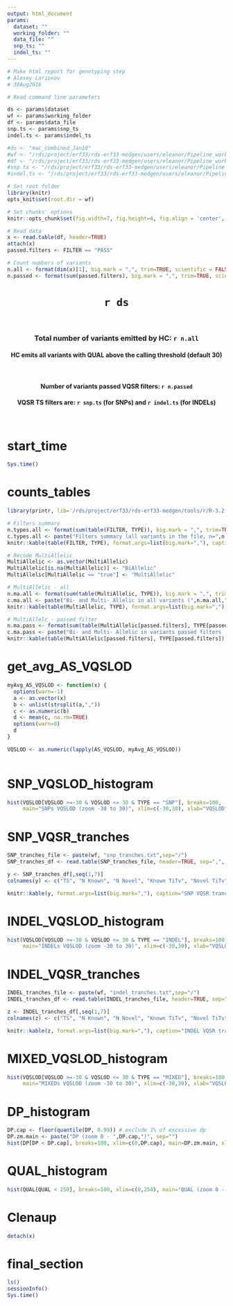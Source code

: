 ```yaml
---
output: html_document
params: 
  dataset: ""
  working_folder: ""
  data_file: ""
  snp_ts: ""
  indel_ts: ""
---
```


```r

# Make html report for genotyping step
# Alexey Larionov
# 30Aug2016

# Read command line parameters

ds <- params$dataset
wf <- params$working_folder
df <- params$data_file
snp.ts <- params$snp_ts
indel.ts <- params$indel_ts

#ds <- "mac_combined_Jan18"
#wf <- "/rds/project/erf33/rds-erf33-medgen/users/eleanor/Pipeline_working_directory/mac_combined_Jan18/mac_combined_Jan18/mac_combined_Jan18_vqsr/histograms/"
#df <- "/rds/project/erf33/rds-erf33-medgen/users/eleanor/Pipeline_working_directory/mac_combined_Jan18/mac_combined_Jan18/mac_combined_Jan18_vqsr/histograms/mac_combined_Jan18_histograms_data.txt"
#snp.ts <- "/rds/project/erf33/rds-erf33-medgen/users/eleanor/Pipeline_working_directory/mac_combined_Jan18/mac_combined_Jan18/mac_combined_Jan18_vqsr/histograms/snp_tranches.txt"
#indel.ts <- "/rds/project/erf33/rds-erf33-medgen/users/eleanor/Pipeline_working_directory/mac_combined_Jan18/mac_combined_Jan18/mac_combined_Jan18_vqsr/histograms/indel_tranches.txt"

# Set root folder
library(knitr)
opts_knit$set(root.dir = wf)

# Set chunks' options
knitr::opts_chunk$set(fig.width=7, fig.height=4, fig.align = 'center', fig.path=wf, echo=FALSE)

# Read data
x <- read.table(df, header=TRUE)
attach(x)
passed.filters <- FILTER == "PASS"

# Count numbers of variants
n.all <- format(dim(x)[1], big.mark = ",", trim=TRUE, scientific = FALSE)
n.passed <- format(sum(passed.filters), big.mark = ",", trim=TRUE, scientific = FALSE)

```

<center> <H1> `r ds` </H1> </center> 
<br>
<center> <H3> Total number of variants emitted by HC: `r n.all` </H3> </center>
<center> <H4> HC emits all variants with QUAL above the calling threshold (default 30) </H4> </center>
<br>
<center> <H4> Number of variants passed VQSR filters: `r n.passed` </H4> </center> 
<center> <H4> VQSR TS filters are: `r snp.ts` (for SNPs) and `r indel.ts` (for INDELs)</H4> </center> 
<br>

# start_time

```r

Sys.time()

```

# counts_tables

```r

library(printr, lib='/rds/project/erf33/rds-erf33-medgen/tools/r/R-3.2.2/lib64/R/library/')

# Filters summary
n.types.all <- format(sum(table(FILTER, TYPE)), big.mark = ",", trim=TRUE, scientific = FALSE)
c.types.all <- paste("Filters summary (all variants in the file, n=",n.types.all,")", sep ="")
knitr::kable(table(FILTER, TYPE), format.args=list(big.mark=","), caption=c.types.all)

# Recode MultiAllelic
MultiAllelic <- as.vector(MultiAllelic)
MultiAllelic[is.na(MultiAllelic)] <- "BiAllelic"
MultiAllelic[MultiAllelic == "true"] <- "MultiAllelic"

# MultiAllelic - all
n.ma.all <- format(sum(table(MultiAllelic, TYPE)), big.mark = ",", trim=TRUE, scientific = FALSE)
c.ma.all <- paste("Bi- and Multi- Allelic in all variants (",n.ma.all,")", sep ="")
knitr::kable(table(MultiAllelic, TYPE), format.args=list(big.mark=","), caption=c.ma.all)

# MultiAllelc - passed filter
n.ma.pass <- format(sum(table(MultiAllelic[passed.filters], TYPE[passed.filters])), big.mark = ",", trim=TRUE, scientific = FALSE)
c.ma.pass <- paste("Bi- and Multi- Allelic in variants passed filters (",n.ma.pass,")", sep ="")
knitr::kable(table(MultiAllelic[passed.filters], TYPE[passed.filters]), format.args=list(big.mark=","), caption=c.ma.pass)

```

# get_avg_AS_VQSLOD

```r

myAvg_AS_VQSLOD <- function(x) {
  options(warn=-1)
  a <- as.vector(x)
  b <- unlist(strsplit(a,","))
  c <- as.numeric(b)
  d <- mean(c, na.rm=TRUE)
  options(warn=0)
  d
}

VQSLOD <- as.numeric(lapply(AS_VQSLOD, myAvg_AS_VQSLOD))
  
```


# SNP_VQSLOD_histogram

```r

hist(VQSLOD[VQSLOD >=-30 & VQSLOD <= 30 & TYPE == "SNP"], breaks=100, 
     main="SNPs VQSLOD (zoom -30 to 30)", xlim=c(-30,30), xlab="VQSLOD")

```

# SNP_VQSR_tranches

```r

SNP_tranches_file <- paste(wf, "snp_tranches.txt",sep="/")
SNP_tranches_df <- read.table(SNP_tranches_file, header=TRUE, sep=",", quote="")

y <- SNP_tranches_df[,seq(1,7)]
colnames(y) <- c("TS", "N Known", "N Novel", "Known TiTv", "Novel TiTv", "min VQSLod", "Filter")

knitr::kable(y, format.args=list(big.mark=","), caption="SNP VQSR tranches")

```

# INDEL_VQSLOD_histogram

```r

hist(VQSLOD[VQSLOD >=-30 & VQSLOD <= 30 & TYPE == "INDEL"], breaks=100, 
     main="INDELs VQSLOD (zoom -30 to 30)", xlim=c(-30,30), xlab="VQSLOD")

```

# INDEL_VQSR_tranches

```r

INDEL_tranches_file <- paste(wf, "indel_tranches.txt",sep="/")
INDEL_tranches_df <- read.table(INDEL_tranches_file, header=TRUE, sep=",", quote="")

z <- INDEL_tranches_df[,seq(1,7)]
colnames(z) <- c("TS", "N Known", "N Novel", "Known TiTv", "Novel TiTv", "min VQSLod", "Filter")

knitr::kable(z, format.args=list(big.mark=","), caption="INDEL VQSR tranches")

```

# MIXED_VQSLOD_histogram

```r

hist(VQSLOD[VQSLOD >=-30 & VQSLOD <= 30 & TYPE == "MIXED"], breaks=100, 
     main="MIXEDs VQSLOD (zoom -30 to 30)", xlim=c(-30,30), xlab="VQSLOD")

```

# DP_histogram

```r

DP.cap <- floor(quantile(DP, 0.99)) # exclude 1% of excessive dp
DP.zm.main <- paste("DP (zoom 0 - ",DP.cap,")", sep="")
hist(DP[DP < DP.cap], breaks=100, xlim=c(0,DP.cap), main=DP.zm.main, xlab="DP")

```

# QUAL_histogram

```r

hist(QUAL[QUAL < 250], breaks=100, xlim=c(0,250), main="QUAL (zoom 0 - 250)", xlab="QUAL")

```

# Clenaup

```r

detach(x)

```

# final_section

```r

ls()
sessionInfo()
Sys.time()

```
